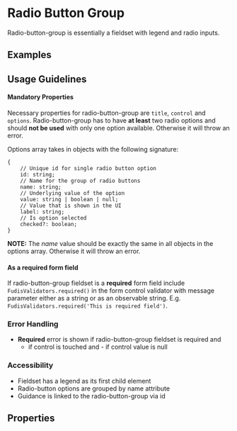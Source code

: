 
<Meta title="Components/Form/Radio Button Group" />

# Radio Button Group

Radio-button-group is essentially a fieldset with legend and radio inputs.

## Examples

<Canvas of={RadioButtonGroupStories.Examples}></Canvas>

## Usage Guidelines

#### Mandatory Properties

Necessary properties for radio-button-group are `title`, `control` and `options`.
Radio-button-group has to have **at least** two radio options and should **not be used** with only one option available. Otherwise it will throw an error.

Options array takes in objects with the following signature:

```
{
	// Unique id for single radio button option
	id: string;
	// Name for the group of radio buttons
	name: string;
	// Underlying value of the option
	value: string | boolean | null;
	// Value that is shown in the UI
	label: string;
	// Is option selected
	checked?: boolean;
}
```

**NOTE:** The _name_ value should be exactly the same in all objects in the options array. Otherwise it will throw an error.

#### As a required form field

If radio-button-group fieldset is a **required** form field include `FudisValidators.required()` in the form control validator with message parameter either as a string or as an observable string. E.g. `FudisValidators.required('This is required field')`.

### Error Handling

- **Required** error is shown if radio-button-group fieldset is required and
  - if control is touched and
			- if control value is null

### Accessibility

- Fieldset has a legend as its first child element
- Radio-button options are grouped by name attribute
- Guidance is linked to the radio-button-group via id

## Properties

<ArgTypes of={RadioButtonGroupComponent} />